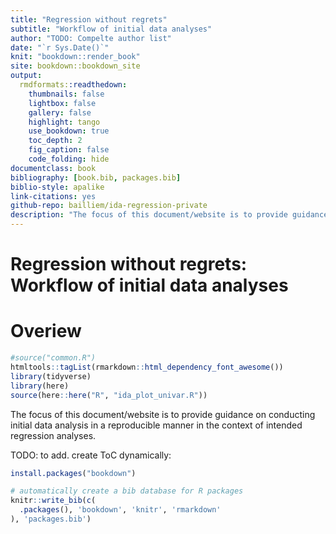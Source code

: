 ```yaml
--- 
title: "Regression without regrets"
subtitle: "Workflow of initial data analyses"
author: "TODO: Compelte author list"
date: "`r Sys.Date()`"
knit: "bookdown::render_book"
site: bookdown::bookdown_site
output:
  rmdformats::readthedown:
    thumbnails: false
    lightbox: false
    gallery: false
    highlight: tango
    use_bookdown: true
    toc_depth: 2
    fig_caption: false
    code_folding: hide
documentclass: book
bibliography: [book.bib, packages.bib]
biblio-style: apalike
link-citations: yes
github-repo: bailliem/ida-regression-private
description: "The focus of this document/website is to provide guidance on conducting initial data analysis in a reproducible manner in the context of intended regression analyses."
---
```



# Regression without regrets: Workflow of initial data analyses {-}

# Overiew

```r
#source("common.R")
htmltools::tagList(rmarkdown::html_dependency_font_awesome())
library(tidyverse)
library(here)
source(here::here("R", "ida_plot_univar.R"))
```


The focus of this document/website is to provide guidance on conducting initial data analysis in a reproducible manner in the context of intended regression analyses.

TODO: to add. create ToC dynamically:



```r
install.packages("bookdown")
```


```r
# automatically create a bib database for R packages
knitr::write_bib(c(
  .packages(), 'bookdown', 'knitr', 'rmarkdown'
), 'packages.bib')
```
